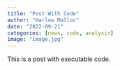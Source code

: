 ```yaml
---
title: "Post With Code"
author: "Harlow Malloc"
date: "2022-09-21"
categories: [news, code, analysis]
image: "image.jpg"
---
```


This is a post with executable code.
